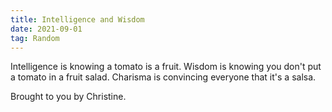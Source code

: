 ```yaml
---
title: Intelligence and Wisdom
date: 2021-09-01
tag: Random
---
```




Intelligence is knowing a tomato is a fruit. Wisdom is knowing you don't put a tomato
in a fruit salad. Charisma is convincing everyone that it's a salsa.

Brought to you by Christine.
